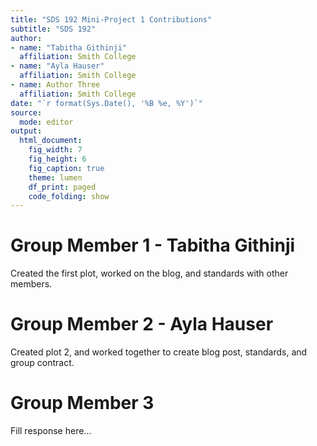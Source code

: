 ---
title: "SDS 192 Mini-Project 1 Contributions"
subtitle: "SDS 192"
author: 
- name: "Tabitha Githinji"
  affiliation: Smith College
- name: "Ayla Hauser"
  affiliation: Smith College
- name: Author Three
  affiliation: Smith College
date: "`r format(Sys.Date(), '%B %e, %Y')`"
source:
  mode: editor
output: 
  html_document:
    fig_width: 7
    fig_height: 6
    fig_caption: true
    theme: lumen
    df_print: paged
    code_folding: show
---


# Group Member 1 - Tabitha Githinji

Created the first plot, worked on the blog, and standards with other members. 

# Group Member 2 - Ayla Hauser

Created plot 2, and worked together to create blog post, standards, and group contract. 

# Group Member 3

Fill response here...
